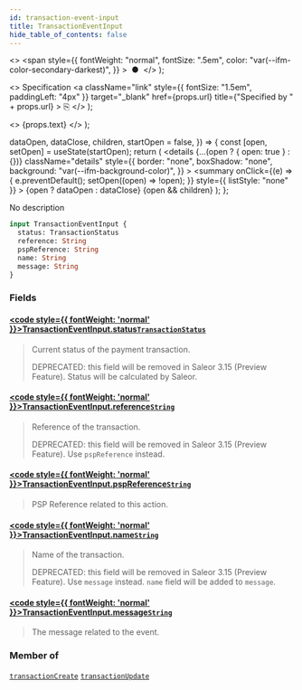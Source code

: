 ```yaml
---
id: transaction-event-input
title: TransactionEventInput
hide_table_of_contents: false
---
```


  <>
    <span
      style={{
        fontWeight: "normal",
        fontSize: ".5em",
        color: "var(--ifm-color-secondary-darkest)",
      }}
    >
      &nbsp;●&nbsp;
    </span>
  </>
);

  <>
    Specification
    <a
      className="link"
      style={{ fontSize: "1.5em", paddingLeft: "4px" }}
      target="\_blank"
      href={props.url}
      title={"Specified by " + props.url}
    >
      ⎘
    </a>
  </>
);

  <>
    <span className={props.class}>{props.text}</span>
  </>
);


  dataOpen,
  dataClose,
  children,
  startOpen = false,
}) => {
  const [open, setOpen] = useState(startOpen);
  return (
    <details
      {...(open ? { open: true } : {})}
      className="details"
      style={{
        border: "none",
        boxShadow: "none",
        background: "var(--ifm-background-color)",
      }}
    >
      <summary
        onClick={(e) => {
          e.preventDefault();
          setOpen((open) => !open);
        }}
        style={{ listStyle: "none" }}
      >
        {open ? dataOpen : dataClose}
      </summary>
      {open && children}
    </details>
  );
};

No description

```graphql
input TransactionEventInput {
  status: TransactionStatus
  reference: String
  pspReference: String
  name: String
  message: String
}
```

### Fields

#### [<code style={{ fontWeight: 'normal' }}>TransactionEventInput.<b>status</b></code>](#)<Bullet />[`TransactionStatus`](../../../api-reference/payments/enums/transaction-status) <Badge class="badge badge--secondary" text="enum"/>

> Current status of the payment transaction.
>
> DEPRECATED: this field will be removed in Saleor 3.15 (Preview Feature). Status will be calculated by Saleor.

#### [<code style={{ fontWeight: 'normal' }}>TransactionEventInput.<b>reference</b></code>](#)<Bullet />[`String`](../../../api-reference/miscellaneous/scalars/string) <Badge class="badge badge--secondary" text="scalar"/>

> Reference of the transaction.
>
> DEPRECATED: this field will be removed in Saleor 3.15 (Preview Feature). Use `pspReference` instead.

#### [<code style={{ fontWeight: 'normal' }}>TransactionEventInput.<b>pspReference</b></code>](#)<Bullet />[`String`](../../../api-reference/miscellaneous/scalars/string) <Badge class="badge badge--secondary" text="scalar"/>

> PSP Reference related to this action.
>
> <Badge text="Added in Saleor 3.13" class="secondary margin-bottom--sm" />

#### [<code style={{ fontWeight: 'normal' }}>TransactionEventInput.<b>name</b></code>](#)<Bullet />[`String`](../../../api-reference/miscellaneous/scalars/string) <Badge class="badge badge--secondary" text="scalar"/>

> Name of the transaction.
>
> DEPRECATED: this field will be removed in Saleor 3.15 (Preview Feature). Use `message` instead. `name` field will be added to `message`.

#### [<code style={{ fontWeight: 'normal' }}>TransactionEventInput.<b>message</b></code>](#)<Bullet />[`String`](../../../api-reference/miscellaneous/scalars/string) <Badge class="badge badge--secondary" text="scalar"/>

> The message related to the event.
>
> <Badge text="Added in Saleor 3.13" class="secondary margin-bottom--sm" />

### Member of

[`transactionCreate`](../../../api-reference/payments/mutations/transaction-create) <Badge class="badge badge--secondary" text="mutation"/><Bullet />[`transactionUpdate`](../../../api-reference/payments/mutations/transaction-update) <Badge class="badge badge--secondary" text="mutation"/>
